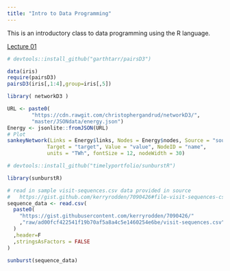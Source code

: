 ```yaml
---
title: "Intro to Data Programming"
---
```






This is an introductory class to data programming using the R language.

[Lecture 01](Lecture_01-00-Introduction_to_R.html)




```r

# devtools::install_github("garthtarr/pairsD3")

data(iris)
require(pairsD3)
pairsD3(iris[,1:4],group=iris[,5])
```




```r

library( networkD3 )

URL <- paste0(
        "https://cdn.rawgit.com/christophergandrud/networkD3/",
        "master/JSONdata/energy.json")
Energy <- jsonlite::fromJSON(URL)
# Plot
sankeyNetwork(Links = Energy$links, Nodes = Energy$nodes, Source = "source",
             Target = "target", Value = "value", NodeID = "name",
             units = "TWh", fontSize = 12, nodeWidth = 30)
```



```r

# devtools::install_github("timelyportfolio/sunburstR")

library(sunburstR)

# read in sample visit-sequences.csv data provided in source
#   https://gist.github.com/kerryrodden/7090426#file-visit-sequences-csv
sequence_data <- read.csv(
  paste0(
    "https://gist.githubusercontent.com/kerryrodden/7090426/"
    ,"raw/ad00fcf422541f19b70af5a8a4c5e1460254e6be/visit-sequences.csv"
  )
  ,header=F
  ,stringsAsFactors = FALSE
)

sunburst(sequence_data)


```

